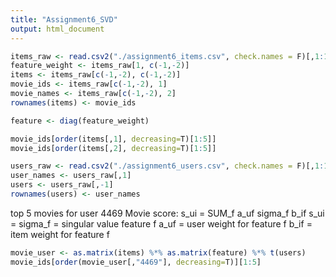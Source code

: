```yaml
---
title: "Assignment6_SVD"
output: html_document
---
```



```r
items_raw <- read.csv2("./assignment6_items.csv", check.names = F)[,1:17]
feature_weight <- items_raw[1, c(-1,-2)]
items <- items_raw[c(-1,-2), c(-1,-2)]
movie_ids <- items_raw[c(-1,-2), 1]
movie_names <- items_raw[c(-1,-2), 2]
rownames(items) <- movie_ids

feature <- diag(feature_weight)

movie_ids[order(items[,1], decreasing=T)[1:5]]
movie_ids[order(items[,2], decreasing=T)[1:5]]
```

```r
users_raw <- read.csv2("./assignment6_users.csv", check.names = F)[,1:16]
user_names <- users_raw[,1]
users <- users_raw[,-1]
rownames(users) <- user_names
```

top 5 movies for user 4469
Movie score: s_ui = SUM_f a_uf sigma_f b_if
s_ui = 
sigma_f = singular value feature f
a_uf = user weight for feature f
b_if = item weight for feature f
```r
movie_user <- as.matrix(items) %*% as.matrix(feature) %*% t(users)
movie_ids[order(movie_user[,"4469"], decreasing=T)][1:5]
```
